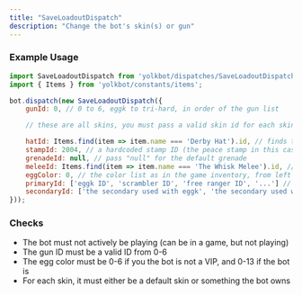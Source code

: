 ```yaml
---
title: "SaveLoadoutDispatch"
description: "Change the bot's skin(s) or gun"
---
```


### Example Usage

```js
import SaveLoadoutDispatch from 'yolkbot/dispatches/SaveLoadoutDispatch';
import { Items } from 'yolkbot/constants/items';

bot.dispatch(new SaveLoadoutDispatch({
    gunId: 0, // 0 to 6, eggk to tri-hard, in order of the gun list

    // these are all skins, you must pass a valid skin id for each skin that IS the skin

    hatId: Items.find(item => item.name === 'Derby Hat').id, // finds the derby hat and selects it
    stampId: 2004, // a hardcoded stamp ID (the peace stamp in this case)
    grenadeId: null, // pass "null" for the default grenade
    meleeId: Items.find(item => item.name === 'The Whisk Melee').id, // the default melee
    eggColor: 0, // the color list as in the game inventory, from left to right 0-13
    primaryId: ['eggk ID', 'scrambler ID', 'free ranger ID', '...'] // an array of primary gun skin IDs
    secondaryId: ['the secondary used with eggk', 'the secondary used with scrambler', '...'] // an array of secondary gun skin IDs
}));
```

### Checks
- The bot must not actively be playing (can be in a game, but not playing)
- The gun ID must be a valid ID from 0-6
- The egg color must be 0-6 if you the bot is not a VIP, and 0-13 if the bot is
- For each skin, it must either be a default skin or something the bot owns